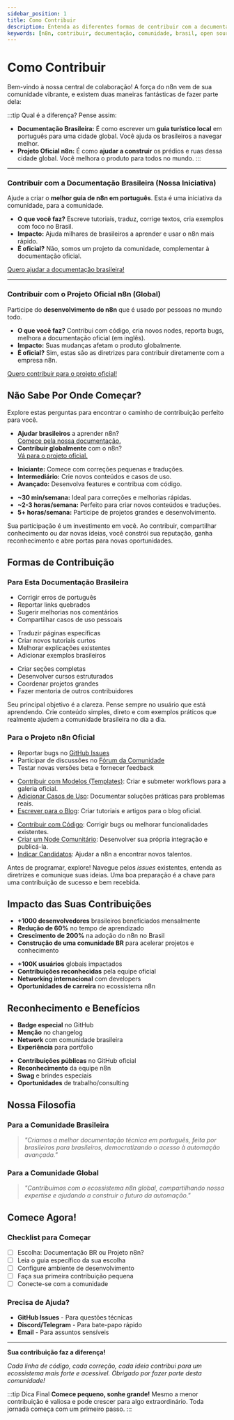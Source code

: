 ---
sidebar_position: 1
title: Como Contribuir
description: Entenda as diferentes formas de contribuir com a documentação da comunidade brasileira e com o projeto oficial do n8n.
keywords: [n8n, contribuir, documentação, comunidade, brasil, open source]
---

# <IonicIcon name="heart-outline" size={32} color="#ea4b71" /> Como Contribuir

Bem-vindo à nossa central de colaboração! A força do n8n vem de sua comunidade vibrante, e existem duas maneiras fantásticas de fazer parte dela:

:::tip <IonicIcon name="help-circle-outline" size={18} color="#10b981" /> Qual é a diferença?
Pense assim:
* **Documentação Brasileira:** É como escrever um **guia turístico local** em português para uma cidade global. Você ajuda os brasileiros a navegar melhor.
* **Projeto Oficial n8n:** É como **ajudar a construir** os prédios e ruas dessa cidade global. Você melhora o produto para todos no mundo.
:::

---

### <IonicIcon name="location-outline" size={20} color="#10b981" /> Contribuir com a Documentação Brasileira (Nossa Iniciativa)

Ajude a criar o **melhor guia de n8n em português**. Esta é uma iniciativa da comunidade, para a comunidade.

- <IonicIcon name="create-outline" size={16} color="#6b7280" /> **O que você faz?** Escreve tutoriais, traduz, corrige textos, cria exemplos com foco no Brasil.
- <IonicIcon name="trending-up-outline" size={16} color="#6b7280" /> **Impacto:** Ajuda milhares de brasileiros a aprender e usar o n8n mais rápido.
- <IonicIcon name="people-outline" size={16} color="#6b7280" /> **É oficial?** Não, somos um projeto da comunidade, complementar à documentação oficial.

<IonicIcon name="arrow-forward-outline" size={16} color="#ea4b71" /> [Quero ajudar a documentação brasileira!](./esta-documentacao/index)

---

### <IonicIcon name="globe-outline" size={20} color="#10b981" /> Contribuir com o Projeto Oficial n8n (Global)

Participe do **desenvolvimento do n8n** que é usado por pessoas no mundo todo.

- <IonicIcon name="code-outline" size={16} color="#6b7280" /> **O que você faz?** Contribui com código, cria novos nodes, reporta bugs, melhora a documentação oficial (em inglês).
- <IonicIcon name="planet-outline" size={16} color="#6b7280" /> **Impacto:** Suas mudanças afetam o produto globalmente.
- <IonicIcon name="checkmark-circle-outline" size={16} color="#6b7280" /> **É oficial?** Sim, estas são as diretrizes para contribuir diretamente com a empresa n8n.

<IonicIcon name="arrow-forward-outline" size={16} color="#ea4b71" /> [Quero contribuir para o projeto oficial!](./projeto-n8n/index)

## <IonicIcon name="compass-outline" size={28} color="#10b981" /> Não Sabe Por Onde Começar?

Explore estas perguntas para encontrar o caminho de contribuição perfeito para você.

<CardGrid>
  <GuidanceCard title="Qual é seu objetivo?">
    <ul>
      <li><strong>Ajudar brasileiros</strong> a aprender n8n? <br/>
      <a href="./esta-documentacao/guidelines">Comece pela nossa documentação.</a></li>
      <li><strong>Contribuir globalmente</strong> com o n8n? <br/>
      <a href="./projeto-n8n/contribuir-codigo-e-docs">Vá para o projeto oficial.</a></li>
    </ul>
  </GuidanceCard>
  <GuidanceCard title="Qual é sua experiência?">
    <ul>
      <li><strong>Iniciante:</strong> Comece com correções pequenas e traduções.</li>
      <li><strong>Intermediário:</strong> Crie novos conteúdos e casos de uso.</li>
      <li><strong>Avançado:</strong> Desenvolva features e contribua com código.</li>
    </ul>
  </GuidanceCard>
  <GuidanceCard title="Quanto tempo você tem?">
    <ul>
      <li><strong>~30 min/semana:</strong> Ideal para correções e melhorias rápidas.</li>
      <li><strong>~2-3 horas/semana:</strong> Perfeito para criar novos conteúdos e traduções.</li>
      <li><strong>5+ horas/semana:</strong> Participe de projetos grandes e desenvolvimento.</li>
    </ul>
  </GuidanceCard>
  <GuidanceCard title="Ganhe Visibilidade" iconName="sparkles-outline" className="goldenCard">
    <p>
      Sua participação é um investimento em você. Ao contribuir, compartilhar conhecimento ou dar novas ideias, você constrói sua reputação, ganha reconhecimento e abre portas para novas oportunidades.
    </p>
  </GuidanceCard>
</CardGrid>

## <IonicIcon name="git-branch-outline" size={28} color="#10b981" /> Formas de Contribuição

### <IonicIcon name="arrow-forward-circle-outline" size={22} color="#10b981" /> Para Esta Documentação Brasileira

<CardGrid>
  <GuidanceCard title="Fácil (~30min)">
    <ul>
      <li>Corrigir erros de português</li>
      <li>Reportar links quebrados</li>
      <li>Sugerir melhorias nos comentários</li>
      <li>Compartilhar casos de uso pessoais</li>
    </ul>
  </GuidanceCard>
  <GuidanceCard title="Médio (~1-3 horas)">
    <ul>
      <li>Traduzir páginas específicas</li>
      <li>Criar novos tutoriais curtos</li>
      <li>Melhorar explicações existentes</li>
      <li>Adicionar exemplos brasileiros</li>
    </ul>
  </GuidanceCard>
  <GuidanceCard title="Avançado (5+ horas)">
    <ul>
      <li>Criar seções completas</li>
      <li>Desenvolver cursos estruturados</li>
      <li>Coordenar projetos grandes</li>
      <li>Fazer mentoria de outros contribuidores</li>
    </ul>
  </GuidanceCard>
  <GuidanceCard title="Dica de Ouro" iconName="bulb-outline" className="goldenCard">
    <p>
      Seu principal objetivo é a clareza. Pense sempre no usuário que está aprendendo. Crie conteúdo simples, direto e com exemplos práticos que realmente ajudem a comunidade brasileira no dia a dia.
    </p>
  </GuidanceCard>
</CardGrid>

### <IonicIcon name="arrow-forward-circle-outline" size={22} color="#10b981" /> Para o Projeto n8n Oficial

<CardGrid>
  <GuidanceCard title="Fácil (~30min)">
    <ul>
      <li>Reportar bugs no <a href="https://github.com/n8n-io/n8n/issues" target="_blank" rel="noopener noreferrer">GitHub Issues</a></li>
      <li>Participar de discussões no <a href="https://community.n8n.io/" target="_blank" rel="noopener noreferrer">Fórum da Comunidade</a></li>
      <li>Testar novas versões beta e fornecer feedback</li>
    </ul>
  </GuidanceCard>
  <GuidanceCard title="Médio (~1-3 horas)">
    <ul>
      <li><a href="./projeto-n8n/contribuir-modelos">Contribuir com Modelos (Templates)</a>: Criar e submeter workflows para a galeria oficial.</li>
      <li><a href="./projeto-n8n/adicionar-casos-uso">Adicionar Casos de Uso</a>: Documentar soluções práticas para problemas reais.</li>
      <li><a href="./projeto-n8n/afiliados-e-creators">Escrever para o Blog</a>: Criar tutoriais e artigos para o blog oficial.</li>
    </ul>
  </GuidanceCard>
  <GuidanceCard title="Avançado (5+ horas)">
    <ul>
      <li><a href="./projeto-n8n/contribuir-codigo-e-docs">Contribuir com Código</a>: Corrigir bugs ou melhorar funcionalidades existentes.</li>
      <li><a href="https://docs.n8n.io/integrations/creating-nodes/" target="_blank" rel="noopener noreferrer">Criar um Node Comunitário</a>: Desenvolver sua própria integração e publicá-la.</li>
      <li><a href="./projeto-n8n/referral-vagas">Indicar Candidatos</a>: Ajudar a n8n a encontrar novos talentos.</li>
    </ul>
  </GuidanceCard>
  <GuidanceCard title="Dica de Ouro" iconName="search-circle-outline" className="goldenCard">
    <p>
      Antes de programar, explore! Navegue pelos <i>issues</i> existentes, entenda as diretrizes e comunique suas ideias. Uma boa preparação é a chave para uma contribuição de sucesso e bem recebida.
    </p>
  </GuidanceCard>
</CardGrid>

## <IonicIcon name="pulse-outline" size={28} color="#10b981" /> Impacto das Suas Contribuições

<CardGrid>
  <GuidanceCard title="Na Documentação Brasileira">
    <ul>
      <li><strong>+1000 desenvolvedores</strong> brasileiros beneficiados mensalmente</li>
      <li><strong>Redução de 60%</strong> no tempo de aprendizado</li>
      <li><strong>Crescimento de 200%</strong> na adoção do n8n no Brasil</li>
      <li><strong>Construção de uma comunidade BR</strong> para acelerar projetos e conhecimento</li>
    </ul>
  </GuidanceCard>
  <GuidanceCard title="No Projeto n8n Global">
    <ul>
      <li><strong>+100K usuários</strong> globais impactados</li>
      <li><strong>Contribuições reconhecidas</strong> pela equipe oficial</li>
      <li><strong>Networking internacional</strong> com developers</li>
      <li><strong>Oportunidades de carreira</strong> no ecossistema n8n</li>
    </ul>
  </GuidanceCard>
</CardGrid>

## <IonicIcon name="medal-outline" size={28} color="#10b981" /> Reconhecimento e Benefícios

<CardGrid>
  <GuidanceCard title="Para Contribuidores da Documentação">
    <ul>
      <li><strong>Badge especial</strong> no GitHub</li>
      <li><strong>Menção</strong> no changelog</li>
      <li><strong>Network</strong> com comunidade brasileira</li>
      <li><strong>Experiência</strong> para portfolio</li>
    </ul>
  </GuidanceCard>
  <GuidanceCard title="Para Contribuidores do n8n">
    <ul>
      <li><strong>Contribuições públicas</strong> no GitHub oficial</li>
      <li><strong>Reconhecimento</strong> da equipe n8n</li>
      <li><strong>Swag</strong> e brindes especiais</li>
      <li><strong>Oportunidades</strong> de trabalho/consulting</li>
    </ul>
  </GuidanceCard>
</CardGrid>

## <IonicIcon name="book-outline" size={28} color="#10b981" /> Nossa Filosofia

### Para a Comunidade Brasileira
> *"Criamos a melhor documentação técnica em português, feita por brasileiros para brasileiros, democratizando o acesso à automação avançada."*

### Para a Comunidade Global
> *"Contribuímos com o ecossistema n8n global, compartilhando nossa expertise e ajudando a construir o futuro da automação."*

## Comece Agora!

### Checklist para Começar
- [ ] Escolha: Documentação BR ou Projeto n8n?
- [ ] Leia o guia específico da sua escolha
- [ ] Configure ambiente de desenvolvimento
- [ ] Faça sua primeira contribuição pequena
- [ ] Conecte-se com a comunidade

### Precisa de Ajuda?
- **GitHub Issues** - Para questões técnicas
- **Discord/Telegram** - Para bate-papo rápido
- **Email** - Para assuntos sensíveis

---

**Sua contribuição faz a diferença!**

*Cada linha de código, cada correção, cada ideia contribui para um ecossistema mais forte e acessível. Obrigado por fazer parte desta comunidade!*

:::tip Dica Final
**Comece pequeno, sonhe grande!** Mesmo a menor contribuição é valiosa e pode crescer para algo extraordinário. Toda jornada começa com um primeiro passo. 
:::